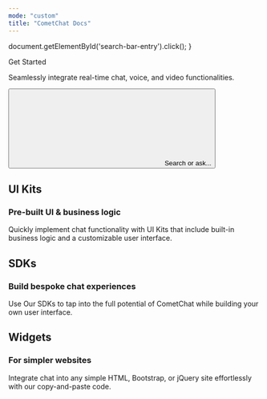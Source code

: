 ```yaml
---
mode: "custom"
title: "CometChat Docs"
---
```


  document.getElementById('search-bar-entry').click();
}

<div className="relative w-full flex items-center justify-center" style={{ height: '26rem', overflow: 'hidden'}}>
<div className="absolute inset-0 bg-primary dark:bg-primary-light" style={{opacity: 0.05 }}></div>
  <div style={{ position: 'absolute', textAlign: 'center', padding: '0 1rem' }}>
    <div
      className="text-gray-900 dark:text-white"
      style={{
       fontWeight: '800',
       fontSize: '2.5rem',
       margin: '0',
       marginTop: '5rem'
      }}
    >
      Get Started
    </div>
    <p className="mt-4 text-gray-900 dark:text-white" style={{ fontSize: '1rem', fontWeight: '600' , maxWidth: '40rem'}}>Seamlessly integrate real-time chat, voice, and video functionalities.  </p>
    <div className="flex items-center justify-center" style={{ maxWidth: '800px', margin: '0 auto' }}>
    <button
      type="button"
      className="hidden w-full lg:flex items-center text-sm leading-6 py-4 pl-4 pr-4 text-gray-500 rounded-full"
      id="home-search-entry"
      style={{
        marginTop: '2rem',
        maxWidth: '40rem',
        background: '#FFF',
        boxShadow: '0px 1px 4px 0px rgba(8, 9, 10, 0.25), 0px 0px 0px 4px rgba(255, 255, 255, 0.20)',
        cursor: 'pointer',
        textAlign: 'left',
      }}
      onClick={openSearch}
    >
      <svg
        className="h-4 w-4 ml-1.5 flex-none bg-primary hover:bg-gray-600 dark:bg-primary-dark dark:hover:bg-white/70"
        style={{
        marginRight: '0.5rem',
         maskImage:
           'url("https://mintlify.b-cdn.net/v6.5.1/solid/magnifying-glass.svg")',
         maskRepeat: 'no-repeat',
         maskPosition: 'center center',
        }}
      />
      Search or ask...
    </button>
    </div>
  </div>
</div>
<div
  style={{marginTop: '2rem', marginBottom: '8rem', maxWidth: '70rem', marginLeft: 'auto',
  marginRight: 'auto', paddingLeft: '1.25rem',
  paddingRight: '1.25rem' }}
>

<div className="flex flex-col w-full " style={{ marginTop: '2rem', marginBottom: '0.5rem' }}>
  <h2
    className="text-primary"
    style={{
      fontSize: '2rem',
      fontWeight: '500',
    }}
  >
  UI Kits
  </h2>

  <h3
    className="text-gray-900 dark:text-gray-200"
    style={{
      fontSize: '1.5rem',
      fontWeight: '500',
    }}
  >
  Pre-built UI & business logic
  </h3>

  <p
    className="text-gray-700 dark:text-gray-300"
    style={{
      fontSize: '1.05rem',
      marginBottom: '1rem'
    }}
  >
  Quickly implement chat functionality with UI Kits that include built-in business logic and a customizable user interface.
</p>

</div>



<CardGroup cols={4}>
  <Card
  title="React"
  icon="react"
  iconType="solid"
  href="/docs/ui-kit/react/theme/color-resources"
  horizontal
/>

<Card
  title="React Native"
  icon="react"
  iconType="solid"
  href="/docs/ui-kit/react-native/overview"
  horizontal
/>

<Card
  title="iOS"
  icon="apple"
  iconType="solid"
  href="https://www.cometchat.com/docs/ui-kit/ios/overview"
  horizontal
/>

<Card
  title="Android"
  icon="android"
  iconType="solid"
  href="https://www.cometchat.com/docs/ui-kit/android/overview"
  horizontal
/>

<Card
  title="Flutter"
  icon="flutter"
  iconType="solid"
  href="https://www.cometchat.com/docs/ui-kit/flutter/overview"
  horizontal
/>

<Card
  title="Angular"
  icon="angular"
  iconType="solid"
  href="/docs/ui-kit/angular/overview"
  horizontal
/>

<Card
  title="Vue"
  icon="vuejs"
  iconType="solid"
  href="https://www.cometchat.com/docs/ui-kit/vue/overview"
  horizontal
/>
</CardGroup>

<div className="flex flex-col w-full " style={{ marginTop: '2rem', marginBottom: '0.5rem' }}>
  <h2
    className="text-primary"
    style={{
      fontSize: '2rem',
      fontWeight: '500',
    }}
  >
  SDKs
  </h2>

  <h3
    className="text-gray-900 dark:text-gray-200"
    style={{
      fontSize: '1.5rem',
      fontWeight: '500',
    }}
  >
  Build bespoke chat experiences
  </h3>

  <p
    className="text-gray-700 dark:text-gray-300"
    style={{
      fontSize: '1.05rem',
      marginBottom: '1rem'
    }}
  >
  Use Our SDKs to tap into the full potential of CometChat while building your own user interface.
</p>

</div>

<CardGroup cols={4}>
<Card
  title="JavaScript"
  icon="js"
  iconType="solid"
  href="https://www.cometchat.com/docs/sdk/javascript/overview"
  horizontal
/>

<Card
  title="React Native"
  icon="react"
  iconType="solid"
  href="https://www.cometchat.com/docs/sdk/react-native/overview"
  horizontal
/>

<Card
  title="iOS"
  icon="apple"
  iconType="solid"
  href="https://www.cometchat.com/docs/sdk/ios/overview"
  horizontal
/>

<Card
  title="Android"
  icon="android"
  iconType="solid"
  href="https://www.cometchat.com/docs/sdk/android/overview"
  horizontal
/>

<Card
  title="Flutter"
  icon="flutter"
  iconType="solid"
  href="https://www.cometchat.com/docs/sdk/flutter/overview"
  horizontal
/>

<Card
  title="Ionic"
  icon="mobile-screen-button"
  iconType="solid"
  href="https://www.cometchat.com/docs/sdk/ionic/overview"
  horizontal
/>
</CardGroup>

<div className="flex flex-col w-full " style={{ marginTop: '2rem', marginBottom: '0.5rem' }}>
  <h2
    className="text-primary"
    style={{
      fontSize: '2rem',
      fontWeight: '500',
    }}
  >
  Widgets
  </h2>

  <h3
    className="text-gray-900 dark:text-gray-200"
    style={{
      fontSize: '1.5rem',
      fontWeight: '500',
    }}
  >
  For simpler websites
  </h3>

  <p
    className="text-gray-700 dark:text-gray-300"
    style={{
      fontSize: '1.05rem',
      marginBottom: '1rem'
    }}
  >
  Integrate chat into any simple HTML, Bootstrap, or jQuery site effortlessly with our copy-and-paste code.
</p>

</div>


<CardGroup cols={2}>
  <Card
  title="Wordpress / BuddyPress"
  icon="wordpress"
  iconType="solid"
  href="https://www.cometchat.com/docs/widget/wordpress-buddypress"
  horizontal
/>

<Card
  title="HTML / Bootstrap / jQuery"
  icon="html5"
  iconType="solid"
  href="https://www.cometchat.com/docs/widget/html-bootstrap-jquery"
  horizontal
/>
</CardGroup>


</div>
